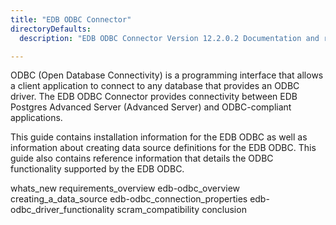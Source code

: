 ```yaml
---
title: "EDB ODBC Connector"
directoryDefaults:
  description: "EDB ODBC Connector Version 12.2.0.2 Documentation and release notes."

---
```


ODBC (Open Database Connectivity) is a programming interface that allows a client application to connect to any database that provides an ODBC driver. The EDB ODBC Connector provides connectivity between EDB Postgres Advanced Server (Advanced Server) and ODBC-compliant applications.

This guide contains installation information for the EDB ODBC as well as information about creating data source definitions for the EDB ODBC. This guide also contains reference information that details the ODBC functionality supported by the EDB ODBC.

<div class="toctree" maxdepth="3">

whats_new requirements_overview edb-odbc_overview creating_a_data_source edb-odbc_connection_properties edb-odbc_driver_functionality scram_compatibility conclusion

</div>
